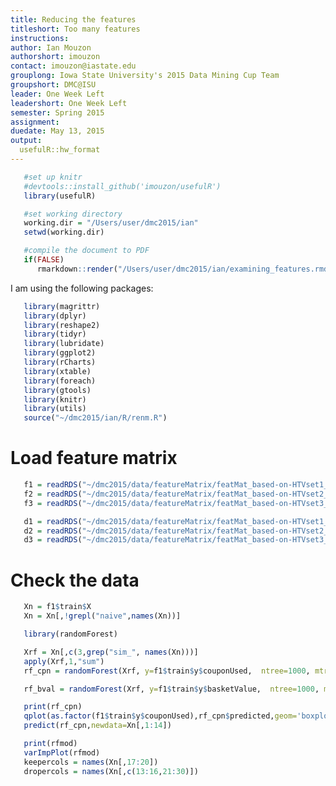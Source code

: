 ```yaml
---
title: Reducing the features
titleshort: Too many features
instructions: 
author: Ian Mouzon
authorshort: imouzon
contact: imouzon@iastate.edu
grouplong: Iowa State University's 2015 Data Mining Cup Team
groupshort: DMC@ISU
leader: One Week Left 
leadershort: One Week Left
semester: Spring 2015
assignment: 
duedate: May 13, 2015
output:
  usefulR::hw_format
---
```



<!--- # (R code (No Results in Document)) -->
```r
   #set up knitr
   #devtools::install_github('imouzon/usefulR')
   library(usefulR)

   #set working directory
   working.dir = "/Users/user/dmc2015/ian"
   setwd(working.dir)

   #compile the document to PDF
   if(FALSE) 
      rmarkdown::render("/Users/user/dmc2015/ian/examining_features.rmd")
```

I am using the following packages:
<!--- # (R code (No Results in Document))-->
```r
   library(magrittr)
   library(dplyr)
   library(reshape2)
   library(tidyr)
   library(lubridate)
   library(ggplot2)
   library(rCharts)
   library(xtable)
   library(foreach)
   library(gtools)
   library(knitr)
   library(utils)
   source("~/dmc2015/ian/R/renm.R")
```


# Load feature matrix
<!--- dgg: R code (No Results in Document) -->
```r
   f1 = readRDS("~/dmc2015/data/featureMatrix/featMat_based-on-HTVset1_LONG_ver0.1.rds")
   f2 = readRDS("~/dmc2015/data/featureMatrix/featMat_based-on-HTVset2_LONG_ver0.1.rds")
   f3 = readRDS("~/dmc2015/data/featureMatrix/featMat_based-on-HTVset3_LONG_ver0.1.rds")

   d1 = readRDS("~/dmc2015/data/featureMatrix/featMat_based-on-HTVset1_WIDE_ver0.1.rds")
   d2 = readRDS("~/dmc2015/data/featureMatrix/featMat_based-on-HTVset2_WIDE_ver0.1.rds")
   d3 = readRDS("~/dmc2015/data/featureMatrix/featMat_based-on-HTVset3_WIDE_ver0.1.rds")
```

# Check the data
<!--- chkh: R code (No Results in Document) -->
```r
   Xn = f1$train$X
   Xn = Xn[,!grepl("naive",names(Xn))]
```

<!--- rf: R code (No Results in Document) -->
```r
   library(randomForest)

   Xrf = Xn[,c(3,grep("sim_", names(Xn)))]
   apply(Xrf,1,"sum")
   rf_cpn = randomForest(Xrf, y=f1$train$y$couponUsed,  ntree=1000, mtry=10, replace=TRUE, keep.forest = TRUE, maxnodes = 100)

   rf_bval = randomForest(Xrf, y=f1$train$y$basketValue,  ntree=1000, mtry=10, replace=TRUE, keep.forest = TRUE, maxnodes = 100)

   print(rf_cpn)
   qplot(as.factor(f1$train$y$couponUsed),rf_cpn$predicted,geom='boxplot')
   predict(rf_cpn,newdata=Xn[,1:14])

   print(rfmod)
   varImpPlot(rfmod)
   keepercols = names(Xn[,17:20])
   dropercols = names(Xn[,c(13:16,21:30)])
```



